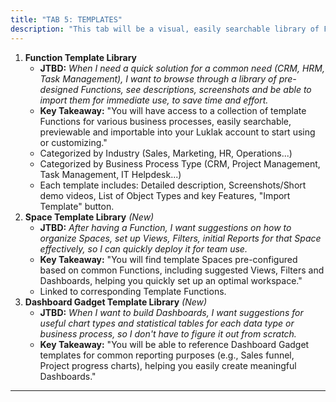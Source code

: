 ```yaml
---
title: "TAB 5: TEMPLATES"
description: "This tab will be a visual, easily searchable library of Function templates and possibly Space templates, Report templates..."
---
```


1. **Function Template Library**
   - **JTBD:** _When I need a quick solution for a common need (CRM, HRM, Task Management), I want to browse through a library of pre-designed Functions, see descriptions, screenshots and be able to import them for immediate use, to save time and effort._
   - **Key Takeaway:** "You will have access to a collection of template Functions for various business processes, easily searchable, previewable and importable into your Luklak account to start using or customizing."
   - Categorized by Industry (Sales, Marketing, HR, Operations...)
   - Categorized by Business Process Type (CRM, Project Management, Task Management, IT Helpdesk...)
   - Each template includes: Detailed description, Screenshots/Short demo videos, List of Object Types and key Features, "Import Template" button.
2. **Space Template Library** _(New)_
   - **JTBD:** _After having a Function, I want suggestions on how to organize Spaces, set up Views, Filters, initial Reports for that Space effectively, so I can quickly deploy it for team use._
   - **Key Takeaway:** "You will find template Spaces pre-configured based on common Functions, including suggested Views, Filters and Dashboards, helping you quickly set up an optimal workspace."
   - Linked to corresponding Template Functions.
3. **Dashboard Gadget Template Library** _(New)_
   - **JTBD:** _When I want to build Dashboards, I want suggestions for useful chart types and statistical tables for each data type or business process, so I don't have to figure it out from scratch._
   - **Key Takeaway:** "You will be able to reference Dashboard Gadget templates for common reporting purposes (e.g., Sales funnel, Project progress charts), helping you easily create meaningful Dashboards."

---